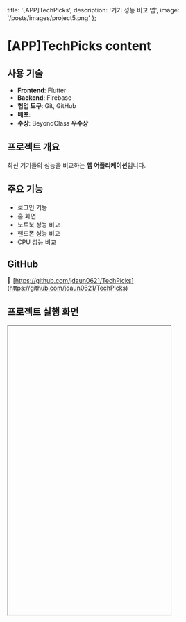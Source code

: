   title: '[APP]TechPicks',
  description: '기기 성능 비교 앱',
  image: '/posts/images/project5.png'
};

# [APP]TechPicks content

## 사용 기술

- **Frontend**: Flutter 
- **Backend**: Firebase  
- **협업 도구**: Git, GitHub  
- **배포**: 
- **수상**: BeyondClass **우수상**



## 프로젝트 개요

최신 기기들의 성능을 비교하는 **앱 어플리케이션**입니다.  




## 주요 기능

- 로그인 기능  
- 홈 화면
- 노트북 성능 비교
- 핸드폰 성능 비교
- CPU 성능 비교



## GitHub

🔗 [https://github.com/jdaun0621/TechPicks](https://github.com/jdaun0621/TechPicks)



## 프로젝트 실행 화면

<iframe
  src=""
  width="375px"        
  height="667px"       
  style={{ 
    border: '1px solid #ccc', 
    borderRadius: '8px',
    boxShadow: '0 0 10px rgba(0,0,0,0.1)',
    display: 'block',
    margin: '0 auto'
  }}
  title="TechPicks Demo"
/>
